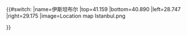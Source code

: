 {{#switch:{{{1}}}
|name=伊斯坦布尔
|top=41.159
|bottom=40.890
|left=28.747
|right=29.175
|image=Location map Istanbul.png
   
}}<noinclude>
{{Location map/Info}}
[[Category:土耳其地理位置图模板|{{PAGENAME}}]]

</noinclude>